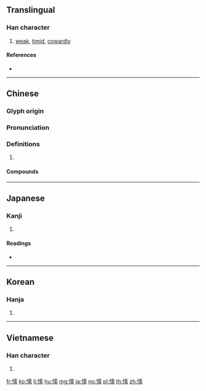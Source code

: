 {{character info/new}}
==Translingual==

===Han character===
{{Han char|rn=61|rad=心|as=14|sn=17|four=91027|canj=PMBB|ids=⿰忄需}}

# [[weak]], [[timid]], [[cowardly]]

====References====
* {{Han ref|kx=0407.060|dkj=11390|dj=0748.040|hdz=42364.190|uh=61E6|ud=25062|bh=C0B6|bd=49334}}

----

==Chinese==
{{zh-forms}}

===Glyph origin===
{{Han etym}}

===Pronunciation===
{{zh-pron
|m=nuò
|c=no6
|mn=qz:nǒ͘/tw,xm,zz:nō͘
|mc=y
|oc=y
|cat=a
}}

===Definitions===
{{zh-hanzi}}

# {{rfdef|zh}}

====Compounds====
{{zh-der|懦弱|怯懦|懦夫|愚懦|柔糯|頑廉懦立|廉頑立懦|懦愚|懦鈍|懦響|柔懦|柔懦寡斷|選懦|闒懦}}

----

==Japanese==

===Kanji===
{{ja-kanji|grade=|rs=心14}}

# {{defn|lang=ja|sort=心14}}

====Readings====
* {{ja-readings|on=[[だ]] (da), [[じゅ]] (ju), [[ぜん]] (zen)|kun=[[よわい]] (yowai)}}

----

==Korean==

===Hanja===
{{ko-hanja|hangeul=[[나]], [[유]]|eumhun=|rv=na, yu|mr=na, yu|y=na, yu}}

# {{defn|lang=ko|sort=心14}}

----

==Vietnamese==

===Han character===
{{vi-hantu|nhụa|rs=心14}}

# {{defn|lang=vi|sort=心14}}

[[fr:懦]]
[[ko:懦]]
[[li:懦]]
[[hu:懦]]
[[mg:懦]]
[[ja:懦]]
[[no:懦]]
[[pl:懦]]
[[th:懦]]
[[zh:懦]]